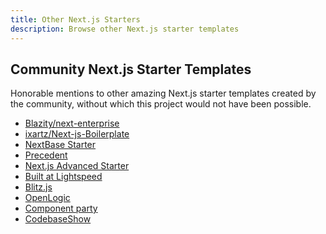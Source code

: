```yaml
---
title: Other Next.js Starters
description: Browse other Next.js starter templates
---
```


## Community Next.js Starter Templates

Honorable mentions to other amazing Next.js starter templates created by the community, without which this project would not have been possible.

- [Blazity/next-enterprise](https://github.com/Blazity/next-enterprise)
- [ixartz/Next-js-Boilerplate](https://precedent.dev/)
- [NextBase Starter](https://github.com/imbhargav5/nextbase-nextjs-supabase-starter)
- [Precedent](https://github.com/steven-tey/precedent)
- [Next.js Advanced Starter](https://github.com/agcty/nextjs-advanced-starter)
- [Built at Lightspeed](https://www.builtatlightspeed.com/)
- [Blitz.js](https://blitzjs.com/)
- [OpenLogic](https://www.openlogic.com/open-source-stack-builder)
- [Component party](https://component-party.dev/)
- [CodebaseShow](https://codebase.show/)
